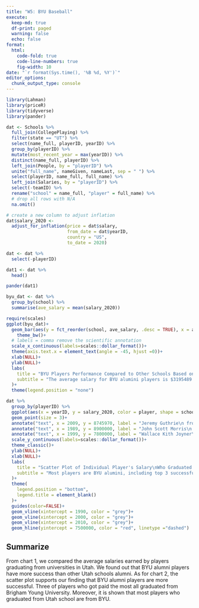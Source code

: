 ```yaml
---
title: "W5: BYU Baseball"
execute:
  keep-md: true
  df-print: paged
  warning: false
  echo: false
format:
  html:
    code-fold: true
    code-line-numbers: true
    fig-width: 10
date: "`r format(Sys.time(), '%B %d, %Y')`"
editor_options: 
  chunk_output_type: console
---
```


```r
library(Lahman)
library(priceR)
library(tidyverse)
library(pander)
```

```r
dat <- Schools %>% 
  full_join(CollegePlaying) %>% 
  filter(state == "UT") %>% 
  select(name_full, playerID, yearID) %>% 
  group_by(playerID) %>% 
  mutate(most_recent_year = max(yearID)) %>% 
  distinct(name_full, playerID) %>% 
  left_join(People, by = "playerID") %>% 
  unite("full_name", nameGiven, nameLast, sep = " ") %>% 
  select(playerID, name_full, full_name) %>% 
  left_join(Salaries, by = "playerID") %>% 
  select(-teamID) %>% 
  rename("school" = name_full, "player" = full_name) %>% 
  # drop all rows with N/A
  na.omit()

# create a new column to adjust inflation 
dat$salary_2020 <- 
  adjust_for_inflation(price = dat$salary, 
                       from_date = dat$yearID, 
                       country = "US", 
                       to_date = 2020)
```

```r
dat <- dat %>% 
  select(-playerID)

dat1 <- dat %>% 
  head()

pander(dat1)
```

```r
byu_dat <- dat %>% 
  group_by(school) %>% 
  summarise(ave_salary = mean(salary_2020))

require(scales)
ggplot(byu_dat)+
  geom_bar(aes(y = fct_reorder(school, ave_salary, .desc = TRUE), x = ave_salary, fill = school), stat="identity")+
    theme_bw()+
  # labels = comma remove the scientific annotation 
  scale_x_continuous(labels=scales::dollar_format())+
  theme(axis.text.x = element_text(angle = -45, hjust =0))+
  xlab(NULL)+
  ylab(NULL)+
  labs(
    title = "BYU Players Performance Compared to Other Schools Based on Average Salaries ",
    subtitle = "The average salary for BYU alumini players is $3195489.1"
  )+
  theme(legend.position = "none")
```

```r
dat %>% 
  group_by(playerID) %>% 
  ggplot(aes(x = yearID, y = salary_2020, color = player, shape = school))+
  geom_point(size = 3)+
  annotate("text", x = 2009, y = 8745970, label = "Jeremy Guthrie\n from BYU")+
  annotate("text", x = 1989, y = 8900000, label = "John Scott Morris\n from BYU")+
  annotate("text", x = 1999, y = 7800000, label = "Wallace Kith Joyner\n from BYU")+
  scale_y_continuous(labels=scales::dollar_format())+
  theme_classic()+
  ylab(NULL)+
  xlab(NULL)+
  labs(
    title = "Scatter Plot of Individual Player's Salary\nWho Graduated from University in Utah ", 
    subtitle = "Most players are BYU alumini, including top 3 successful players"
  )+
  theme(
    legend.position = "bottom", 
    legend.title = element_blank()
  )+
  guides(color=FALSE)+
  geom_vline(xintercept = 1990, color = "grey")+
  geom_vline(xintercept = 2000, color = "grey")+
  geom_vline(xintercept = 2010, color = "grey")+
  geom_hline(yintercept = 7500000, color = "red", linetype ="dashed")
```

## Summarize

From chart 1, we compared the average salaries earned by players graduating from universities in Utah. We found out that BYU alumni players have more success than other Utah schools alumni. As for chart 2, the scatter plot supports our finding that BYU alumni players are more successful. Three of players who got paid the most all graduated from Brigham Young University. Moreover, it is shown that most players who graduated from Utah school are from BYU.
